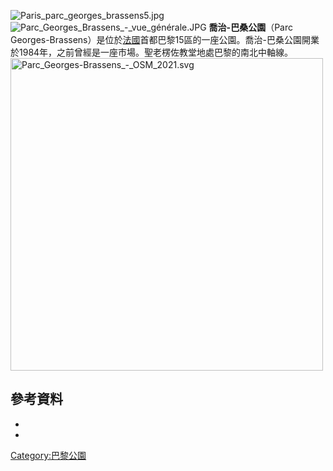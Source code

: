 {{expand|time=2015-11-23T08:34:05+00:00}}
{{Commons category|Parc Georges-Brassens}}
[[File:Paris_parc_georges_brassens5.jpg|thumb]]
[[File:Parc_Georges_Brassens_-_vue_générale.JPG|thumb]]
'''喬治-巴桑公園'''（Parc Georges-Brassens）是位於[[法國|法國]]首都巴黎15區的一座公園。喬治-巴桑公園開業於1984年，之前曾經是一座市場。聖老楞佐教堂地處巴黎的南北中軸線。
[[File:Parc_Georges-Brassens_-_OSM_2021.svg|500px]]
== 參考資料 ==
*{{cite book|last=Jarrassé|first=Dominique|title=Grammaire des jardins Parisiens|year=2009|publisher=Parigramme|ISBN=978-2-84096-476-6}}
*{{cite book|last=Racine|first=Michel|title=Guide des jardins en France -Tome Nord|year=2007|publisher=Les Editions Eugen Ulmer|location=Paris|ISBN=978-284138-300-9}}
{{coord|48|49|54|N|2|18|00|E|type:landmark_region:FR|display=title}}
[[Category:巴黎公園|Category:巴黎公園]]